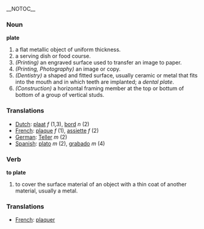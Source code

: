 __NOTOC__
=== Noun  ===

'''plate'''

# a flat metallic object of uniform thickness.
# a serving dish or food course.
# ''(Printing)'' an engraved surface used to transfer an image to paper.
# ''(Printing, Photography)'' an image or copy.
# ''(Dentistry)'' a shaped and fitted surface, usually ceramic or metal that fits into the mouth and in which teeth are implanted; a ''dental plate''.
# ''(Construction)'' a horizontal framing member at the top or bottum of bottom of a group of vertical studs.

=== Translations ===
*[[Dutch]]: [[plaat]] ''f'' (1,3), [[bord]] ''n'' (2)
*[[French]]: [[plaque]] ''f'' (1), [[assiette]] ''f'' (2)
*[[German]]: [[Teller]] ''m'' (2)
*[[Spanish]]: [[plato]] ''m'' (2), [[grabado]] ''m'' (4)

=== Verb ===

'''to plate'''

# to cover the surface material of an object with a thin coat of another material, usually a metal.

=== Translations ===
*[[French]]: [[plaquer]]